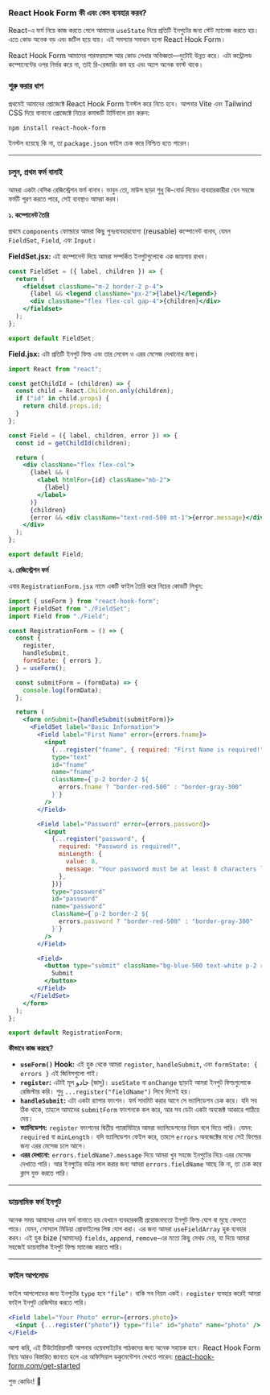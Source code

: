 ### React Hook Form কী এবং কেন ব্যবহার করব?

React-এ ফর্ম নিয়ে কাজ করতে গেলে আমাদের `useState` দিয়ে প্রতিটি ইনপুটের জন্য স্টেট ম্যানেজ করতে হয়। এতে কোড অনেক বড় এবং জটিল হয়ে যায়। এই সমস্যার সমাধান হলো React Hook Form।

React Hook Form আমাদের পারফরম্যান্স আর কোড লেখার অভিজ্ঞতা—দুটোই উন্নত করে। এটা কন্ট্রোলড কম্পোনেন্টের ওপর নির্ভর করে না, তাই রি-রেন্ডারিং কম হয় এবং অ্যাপ অনেক ফাস্ট থাকে।

### শুরু করার ধাপ

প্রথমেই আমাদের প্রোজেক্টে React Hook Form ইনস্টল করে নিতে হবে। আপনার Vite এবং Tailwind CSS দিয়ে বানানো প্রোজেক্টে নিচের কমান্ডটি টার্মিনালে রান করুন:

```bash
npm install react-hook-form
```

ইনস্টল হয়েছে কি না, তা `package.json` ফাইল চেক করে নিশ্চিত হতে পারেন।

---

### চলুন, প্রথম ফর্ম বানাই

আমরা একটা বেসিক রেজিস্ট্রেশন ফর্ম বানাব। ভাবুন তো, মাউস ছাড়া শুধু কি-বোর্ড দিয়েও ব্যবহারকারীরা যেন সহজে ফর্মটি পূরণ করতে পারে, সেই ব্যবস্থাও আমরা করব।

**১. কম্পোনেন্ট তৈরি**

প্রথমে `components` ফোল্ডারে আমরা কিছু পুনঃব্যবহারযোগ্য (reusable) কম্পোনেন্ট বানাব, যেমন `FieldSet`, `Field`, এবং `Input`।

**FieldSet.jsx:**
এই কম্পোনেন্ট দিয়ে আমরা সম্পর্কিত ইনপুটগুলোকে এক জায়গায় রাখব।

```jsx
const FieldSet = ({ label, children }) => {
  return (
    <fieldset className="m-2 border-2 p-4">
      {label && <legend className="px-2">{label}</legend>}
      <div className="flex flex-col gap-4">{children}</div>
    </fieldset>
  );
};

export default FieldSet;
```

**Field.jsx:**
এটা প্রতিটি ইনপুট ফিল্ড এবং তার লেবেল ও এরর মেসেজ দেখানোর জন্য।

```jsx
import React from "react";

const getChildId = (children) => {
  const child = React.Children.only(children);
  if ("id" in child.props) {
    return child.props.id;
  }
};

const Field = ({ label, children, error }) => {
  const id = getChildId(children);

  return (
    <div className="flex flex-col">
      {label && (
        <label htmlFor={id} className="mb-2">
          {label}
        </label>
      )}
      {children}
      {error && <div className="text-red-500 mt-1">{error.message}</div>}
    </div>
  );
};

export default Field;
```

**২. রেজিস্ট্রেশন ফর্ম**

এবার `RegistrationForm.jsx` নামে একটি ফাইল তৈরি করে নিচের কোডটি লিখুন:

```jsx
import { useForm } from "react-hook-form";
import FieldSet from "./FieldSet";
import Field from "./Field";

const RegistrationForm = () => {
  const {
    register,
    handleSubmit,
    formState: { errors },
  } = useForm();

  const submitForm = (formData) => {
    console.log(formData);
  };

  return (
    <form onSubmit={handleSubmit(submitForm)}>
      <FieldSet label="Basic Information">
        <Field label="First Name" error={errors.fname}>
          <input
            {...register("fname", { required: "First Name is required!" })}
            type="text"
            id="fname"
            name="fname"
            className={`p-2 border-2 ${
              errors.fname ? "border-red-500" : "border-gray-300"
            }`}
          />
        </Field>

        <Field label="Password" error={errors.password}>
          <input
            {...register("password", {
              required: "Password is required!",
              minLength: {
                value: 8,
                message: "Your password must be at least 8 characters long.",
              },
            })}
            type="password"
            id="password"
            name="password"
            className={`p-2 border-2 ${
              errors.password ? "border-red-500" : "border-gray-300"
            }`}
          />
        </Field>

        <Field>
          <button type="submit" className="bg-blue-500 text-white p-2 rounded">
            Submit
          </button>
        </Field>
      </FieldSet>
    </form>
  );
};

export default RegistrationForm;
```

**কীভাবে কাজ করছে?**

- **`useForm()` Hook:** এই হুক থেকে আমরা `register`, `handleSubmit`, এবং `formState: { errors }` এই জিনিসগুলো পাই।
- **`register`:** এটাই মূল جادو (জাদু)। `useState` বা `onChange` ছাড়াই আমরা ইনপুট ফিল্ডগুলোকে রেজিস্টার করি। শুধু `...register("fieldName")` লিখে দিলেই হয়।
- **`handleSubmit`:** এটা একটা র‍্যাপার ফাংশন। ফর্ম সাবমিট করার আগে সে ভ্যালিডেশন চেক করে। যদি সব ঠিক থাকে, তাহলে আমাদের `submitForm` ফাংশনকে কল করে, আর সব ডেটা একটা অবজেক্ট আকারে পাঠিয়ে দেয়।
- **ভ্যালিডেশন:** `register` ফাংশনের দ্বিতীয় প্যারামিটারে আমরা ভ্যালিডেশনের নিয়ম বলে দিতে পারি। যেমন: `required` বা `minLength`। যদি ভ্যালিডেশন ফেইল করে, তাহলে `errors` অবজেক্টের মধ্যে সেই ফিল্ডের জন্য এরর মেসেজ চলে আসে।
- **এরর দেখানো:** `errors.fieldName?.message` দিয়ে আমরা খুব সহজে ইনপুটের নিচে এরর মেসেজ দেখাতে পারি। আর ইনপুটের বর্ডার লাল করার জন্য আমরা `errors.fieldName` আছে কি না, তা চেক করে ক্লাস যুক্ত করতে পারি।

---

### ডায়নামিক ফর্ম ইনপুট

অনেক সময় আমাদের এমন ফর্ম বানাতে হয় যেখানে ব্যবহারকারী প্রয়োজনমতো ইনপুট ফিল্ড যোগ বা মুছে ফেলতে পারে। যেমন, সোস্যাল মিডিয়া প্রোফাইলের লিঙ্ক যোগ করা। এর জন্য আমরা `useFieldArray` হুক ব্যবহার করব।
এই হুক bize (আমাদের) `fields`, `append`, `remove`-এর মতো কিছু মেথড দেয়, যা দিয়ে আমরা সহজেই ডায়নামিক ইনপুট ফিল্ড ম্যানেজ করতে পারি।

---

### ফাইল আপলোড

ফাইল আপলোডের জন্য ইনপুটের `type` হবে `"file"`। বাকি সব নিয়ম একই। `register` ব্যবহার করেই আমরা ফাইল ইনপুট রেজিস্টার করতে পারি।

```jsx
<Field label="Your Photo" error={errors.photo}>
  <input {...register("photo")} type="file" id="photo" name="photo" />
</Field>
```

আশা করি, এই টিউটোরিয়ালটি আপনার ওয়েবসাইটের পাঠকদের জন্য অনেক সহায়ক হবে। React Hook Form নিয়ে আরও বিস্তারিত জানতে হলে এর অফিসিয়াল ডকুমেন্টেশন দেখতে পারেন: [react-hook-form.com/get-started](https://react-hook-form.com/get-started)

শুভ কোডিং\! 🚀

<Donate/>
<GiscusComments
  repo="codedbyMojnu/react-bangla-tutorial"
  repoId="R_kgDOLDE87Q"
  category="General"
  categoryId="DIC_kwDOLDE87c4CtCIY"
  mapping="pathname"
  inputPosition="top"
  theme="preferred_color_scheme"
  lang="en"
/>